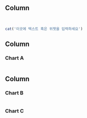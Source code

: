 ## Column {.sidebar}

<br> 
```r
cat('이곳에 텍스트 혹은 위젯을 입력하세요')
```

    
## Column {data-width=650}

### Chart A

```r

```

## Column {.tabset data-width=350}

### Chart B

```r

```

### Chart C

```r

```
